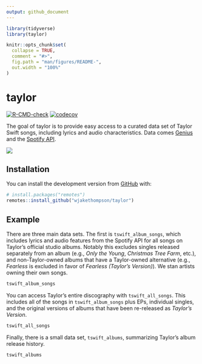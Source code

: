 ```yaml
---
output: github_document
---
```


<!-- README.md is generated from README.Rmd. Please edit that file -->

```r
library(tidyverse)
library(taylor)

knitr::opts_chunk$set(
  collapse = TRUE,
  comment = "#>",
  fig.path = "man/figures/README-",
  out.width = "100%"
)
```

# taylor

<!-- badges: start -->
[![R-CMD-check](https://github.com/wjakethompson/taylor/workflows/R-CMD-check/badge.svg)](https://github.com/wjakethompson/taylor/actions)
[![codecov](https://codecov.io/gh/wjakethompson/taylor/branch/main/graph/badge.svg?token=TECvfoOYHh)](https://codecov.io/gh/wjakethompson/taylor)
<!-- badges: end -->

The goal of taylor is to provide easy access to a curated data set of Taylor Swift songs, including lyrics and audio characteristics. Data comes [Genius](https://genius.com/artists/Taylor-swift) and the [Spotify API](https://open.spotify.com/artist/06HL4z0CvFAxyc27GXpf02).

![](https://media.giphy.com/media/2tg4k9pXNcGi7kZ9Pz/giphy.gif)

## Installation

You can install the development version from [GitHub](https://github.com/) with:

``` r
# install.packages("remotes")
remotes::install_github("wjakethompson/taylor")
```

## Example

There are three main data sets. The first is `tswift_album_songs`, which includes lyrics and audio features from the Spotify API for all songs on Taylor's official studio albums. Notably this excludes singles released separately from an album (e.g., *Only the Young*, *Christmas Tree Farm*, etc.), and non-Taylor-owned albums that have a Taylor-owned alternative (e.g., *Fearless* is excluded in favor of *Fearless (Taylor's Version)*). We stan artists owning their own songs.

```r
tswift_album_songs
```

You can access Taylor's entire discography with `tswift_all_songs`. This includes all of the songs in `tswift_album_songs` plus EPs, individual singles, and the original versions of albums that have been re-released as *Taylor's Version*.

```r
tswift_all_songs
```

Finally, there is a small data set, `tswift_albums`, summarizing Taylor's album release history.

```r
tswift_albums
```
